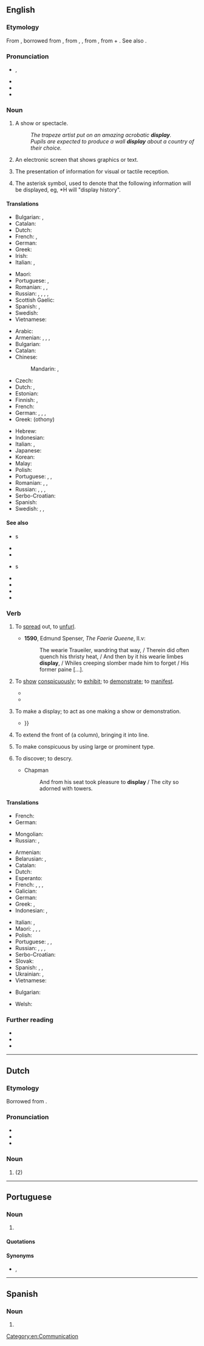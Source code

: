 {{also|Display}}
==English==
{{wikipedia|dab=display}}

===Etymology===
From {{inh|en|enm|displayen}}, borrowed from {{bor|en|xno|despleier}}, from {{der|en|fro|despleier}}, {{m|fro|desploiier}}, from {{der|en|ML.|displicare||to unfold, display}}, from {{der|en|la|dis-||apart}} + {{m|la|plicare||to fold}}. See also {{m|en|deploy}}.

===Pronunciation===
* {{enPR|dĭsplāʹ}}, {{IPA|/dɪsˈpleɪ/|lang=en}}
* {{audio|En-us-display.ogg|Audio (US)|lang=en}}
* {{rhymes|eɪ|lang=en}}
* {{hyphenation|dis|play|lang=en}}

===Noun===
{{en-noun}}

# A show or spectacle.
#: ''The trapeze artist put on an amazing acrobatic '''display'''.''
#: ''Pupils are expected to produce a wall '''display''' about a country of their choice.''
# {{lb|en|computing}} An electronic screen that shows graphics or text.
# {{lb|en|computing}} The presentation of information for visual or tactile reception.
# {{lb|en|travel|aviation|in a reservation system}} The asterisk symbol, used to denote that the following information will be displayed, eg, *H will "display history". 

====Translations====
{{trans-top|spectacle}}
* Bulgarian: {{t+|bg|излагане|n}}, {{t+|bg|показ|m}}
* Catalan: {{t+|ca|espectacle|m}}
* Dutch: {{t+|nl|spektakel|n}}
* French: {{t+|fr|représentation|f}}, {{t+|fr|spectacle|m}}
* German: {{t+|de|Vorführung|f}}
* Greek: {{t+|el|παράσταση|sc=Grek}}
* Irish: {{t|ga|taispeántas|m}}
* Italian: {{t+|it|rappresentazione|f}}, {{t+|it|saggio|m}}
{{trans-mid}}
* Maori: {{t|mi|whakakitenga}}
* Portuguese: {{t+|pt|exposição|f}}, {{t+|pt|mostra|f}}
* Romanian: {{t+|ro|spectacol|f}}, {{t+|ro|expoziție|f}}, {{t+|ro|reprezentație|f}}
* Russian: {{t+|ru|пока́з|m}}, {{t+|ru|шо́у|n}}, {{t+|ru|представле́ние|n}}, {{t+|ru|зре́лище|n}}, {{t+|ru|демонстра́ция|f}}
* Scottish Gaelic: {{t|gd|taisbeanadh|m}}
* Spanish: {{t+|es|espectáculo|m}}, {{t+|es|exposición|m}}
* Swedish: {{t+|sv|uppvisning|c}}
* Vietnamese: {{t+|vi|biểu hiện}}
{{trans-bottom}}

{{trans-top|electronic screen}}
* Arabic: {{t-needed|ar}}
* Armenian: {{t|hy|ցուցասարք|sc=Armn}}, {{t|hy|դիսփլեյ|sc=Armn}}, {{t+|hy|էկրան|sc=Armn}}, {{t|hy|մոնիտոր|sc=Armn}}
* Bulgarian: {{t|bg|монитор|m}}
* Catalan: {{t+|ca|monitor|m}}
* Chinese:
*: Mandarin: {{t+|cmn|顯示器|sc=Hani}}, {{t+|cmn|显示器|tr=xiǎnshìqì|sc=Hani}}
* Czech: {{t|cs|displej|m}}
* Dutch: {{t+|nl|display|n}}, {{t+|nl|beeldscherm|n}}
* Estonian: {{t+|et|kuvar}}
* Finnish: {{t+|fi|näyttö}}, {{t+|fi|monitori}}
* French: {{t-needed|fr}}
* German: {{t+|de|Display|n}}, {{t+|de|Monitor|m}}, {{t+|de|Bildschirm}}, {{t+|de|Anzeige|f}}
* Greek: {{t+|el|οθόνη|f}} (othony)
{{trans-mid}}
* Hebrew: {{t-needed|he}}
* Indonesian: {{t+|id|layar}}
* Italian: {{t+|it|schermo|m}}, {{t+|it|video|m}}
* Japanese: {{t+|ja|ディスプレイ|tr=disupurei|sc=Jpan}}
* Korean: {{t-needed|ko}}
* Malay: {{t|ms|paparan}}
* Polish: {{t+|pl|wyświetlacz|m}}
* Portuguese: {{t+|pt|display|m}}, {{t+|pt|ecrã|m}} {{qualifier|Portugal}}, {{t+|pt|tela|f}} {{qualifier|Brazil}}
* Romanian: {{t+|ro|display|n}}, {{t+|ro|ecran|n}}, {{t+|ro|monitor|n}}
* Russian: {{t+|ru|диспле́й|m}}, {{t+|ru|диспле́й|m|tr=displɛ́j}}, {{t+|ru|монито́р|m}}, {{t+|ru|экра́н|m}}
* Serbo-Croatian: {{t+|sh|zaslon|m}}
* Spanish: {{t+|es|monitor|m}}
* Swedish: {{t+|sv|bildskärm|c}}, {{t+|sv|monitor|c}}, {{t+|sv|display}}
{{trans-bottom}}

====See also====
* {{l|en|character}}s
* {{l|en|CRT}}
* {{l|en|cursor}}
* {{l|en|digit}}s
* {{l|en|graphics}}
* {{l|en|monitor}}
* {{l|en|screen}}
* {{l|en|VDU}}

===Verb===
{{en-verb}}

# {{lb|en|obsolete}} To [[spread]] out, to [[unfurl]].
#* '''1590''', Edmund Spenser, ''The Faerie Queene'', II.v:
#*: The wearie Traueiler, wandring that way, / Therein did often quench his thristy heat, / And then by it his wearie limbes '''display''', / Whiles creeping slomber made him to forget / His former paine [...].
# {{lb|en|transitive}} To [[show]] [[conspicuously]]; to [[exhibit]]; to [[demonstrate]]; to [[manifest]].
#* {{quote-book|year=1918|author={{w|W. B. Maxwell}}|chapter=12
|title=[http://openlibrary.org/works/OL1097634W The Mirror and the Lamp]
|passage=All this was extraordinarily distasteful to Churchill. It was ugly, gross. Never before had he felt such repulsion when the vicar '''displayed''' his characteristic bluntness or coarseness of speech. In the present connexion&nbsp;[&hellip;] such talk had been distressingly out of place.}}
#* {{quote-book|year=1963|author={{w|Margery Allingham}}|title={{w|The China Governess}}
|chapter=1|url=http://openlibrary.org/works/OL2004261W
|passage=The huge square box, parquet-floored and high-ceilinged, had been arranged to '''display''' a suite of bedroom furniture designed and made in the halcyon days of the last quarter of the nineteenth century,&nbsp;[&hellip;].}}
# {{lb|en|intransitive}} To make a display; to act as one making a show or demonstration.
#* {{RQ:Shakespeare Lear|act=2|scene=4|page=293|passage=Being the very fellow which of late / '''Diſplaid''' ſo ſawcily againſt your Highneſſe {{...}}}}
# {{lb|en|military}} To extend the front of (a column), bringing it into line.
#: {{rfquotek|Farrow}}
# {{lb|en|printing|dated}} To make conspicuous by using large or prominent type.
# {{lb|en|obsolete}} To discover; to descry.
#* Chapman
#*: And from his seat took pleasure to '''display''' / The city so adorned with towers.

====Translations====
{{trans-top|to spread out}}
* French: {{t+|fr|étaler}}
* German: {{t-needed|de}}
{{trans-mid}}
* Mongolian: {{t+|mn|дэлгэх|sc=Cyrl}}
* Russian: {{t+|ru|выставля́ть|impf}}, {{t+|ru|вы́ставить|pf}}
{{trans-bottom}}

{{trans-top|to show conspicuously}}
* Armenian: {{t|hy|ցույց տալ}}
* Belarusian: {{t|be|пака́зваць|impf|sc=Cyrl}}, {{t+|be|паказа́ць|pf|sc=Cyrl}}
* Catalan: {{t+|ca|exhibir}}
* Dutch: {{t+|nl|tonen}}
* Esperanto: {{t|eo|elmontri}}
* French: {{t+|fr|afficher}}, {{t+|fr|étaler}}, {{t+|fr|montrer}}, {{t+|fr|présenter}}
* Galician: {{t+|gl|amosar}}
* German: {{t+|de|anzeigen}}
* Greek: {{t+|el|παρουσιάζω|sc=Grek}}, {{t+|el|προβάλλω|sc=Grek}}
* Indonesian: {{t|id|menampilkan}}, {{t+|id|menayangkan}}
{{trans-mid}}
* Italian: {{t+|it|mostrare}}, {{t+|it|presentare}}
* Maori: {{t|mi|tiori}}, {{t|mi|whakamātakitaki }}, {{t|mi|whakakite}}, {{t|mi|tītohu }}
* Polish: {{t+|pl|wyświetlać}}
* Portuguese: {{t+|pt|exibir}}, {{t+|pt|mostrar}}, {{t+|pt|apresentar}}
* Russian: {{t+|ru|отобража́ть|impf}}, {{t+|ru|отобрази́ть|pf}}, {{t+|ru|пока́зывать|impf}}, {{t+|ru|показа́ть|pf}}
* Serbo-Croatian: {{t+|sh|prikazivati|impf}}
* Slovak: {{t|sk|zobraziť}}
* Spanish: {{t+|es|exhibir}}, {{t+|es|mostrar}}, {{t+|es|presentar}}
* Ukrainian: {{t+|uk|пока́зувати|impf|sc=Cyrl}}, {{t|uk|показа́ти|pf|sc=Cyrl}}
* Vietnamese: {{t+|vi|trưng bày}}
{{trans-bottom}}

{{checktrans-top}}
* Bulgarian: {{t+check|bg|показвам|sc=Cyrl}}
{{trans-mid}}
* Welsh: {{t+check|cy|arddangos}}
{{trans-bottom}}

===Further reading===
* {{R:Webster 1913}}
* {{R:Century 1911}}
* {{R:OneLook}}

[[Category:en:Communication]]

----

==Dutch==

===Etymology===
Borrowed from {{bor|nl|en|display}}.

===Pronunciation===
* {{IPA|/ˈdɪspleː/|lang=nl}}
* {{audio|Nl-display.ogg|Audio|lang=nl}}
* {{hyphenation|dis|play|lang=nl}}

===Noun===
{{nl-noun|f|g2=n|-s|displaytje}}

# {{l|en|display}} (2)

----

==Portuguese==

===Noun===
{{pt-noun|m|s}}

# {{l|en|display}} {{gloss|electronic screen}}

====Quotations====
{{seeCites|lang=pt}}

====Synonyms====
* {{l|pt|ecrã}}, {{l|pt|tela}}

----

==Spanish==

===Noun===
{{es-noun|m}}

# {{l|en|display}}